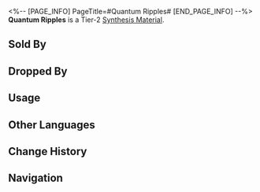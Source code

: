 <%-- [PAGE_INFO]
PageTitle=#Quantum Ripples#
[END_PAGE_INFO] --%>
{{Item Infobox
|id          = 181008
|image       = Item Quantum Ripples.png
|type        = Synthesis Material
|invCategory = Other Materials
|rarity      = 2
|effect      = 
|description = Tier 2 Synthesis Material
|source1     = [[Rivet Town: Imaginary Weavers or other enemies]]
|source2     = [[Administrative District Shop]]
}}
{{Description|Ripples in the Sea of Quanta.<br />Although called "ripples," they are in fact the most basic form of energy fluctuation.<br /><br />''"Time, there's so much time."''<br />''"All the time there is."''}}
'''Quantum Ripples''' is a Tier-2 [[Synthesis Material]].

==Sold By==
{{Shop Availability}}

==Dropped By==
{{Dropped By}}

==Usage==
{{Craft Usage}}

==Other Languages==
{{Other Languages
|en   = Quantum Ripples
|zhs  = 量子涟漪
|zht  = 量子漣漪
|ja   = 量子のさざ波
|ko   = 양자의 물결
|es   = Ondas cuánticas
|fr   = Ondulations quantiques
|ru   = Квантовая рябь
|th   = Quantum Ripples
|vi   = Sóng Lượng Tử
|de   = Welle der Quanten
|id   = Quantum Ripples
|pt   = Ondas Quânticas
}}

==Change History==
{{Change History|1.0}}

==Navigation==
{{Synthesis Material Navbox}}